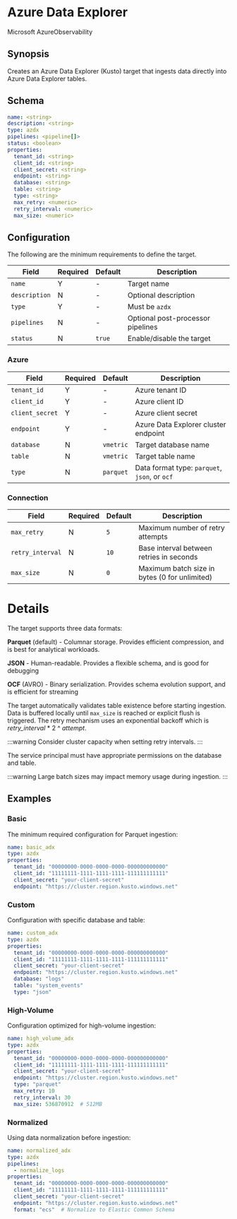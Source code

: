 # Azure Data Explorer

<span className="theme-doc-version-badge badge badge--secondary">Microsoft Azure</span><span className="theme-doc-version-badge badge badge--secondary">Observability</span>

## Synopsis

Creates an Azure Data Explorer (Kusto) target that ingests data directly into Azure Data Explorer tables.

## Schema

```yaml
name: <string>
description: <string>
type: azdx
pipelines: <pipeline[]>
status: <boolean>
properties:
  tenant_id: <string>
  client_id: <string>
  client_secret: <string>
  endpoint: <string>
  database: <string>
  table: <string>
  type: <string>
  max_retry: <numeric>
  retry_interval: <numeric>
  max_size: <numeric>
```

## Configuration

The following are the minimum requirements to define the target.

|Field|Required|Default|Description|
|---|---|---|---|
|`name`|Y|-|Target name|
|`description`|N|-|Optional description|
|`type`|Y|-|Must be `azdx`|
|`pipelines`|N|-|Optional post-processor pipelines|
|`status`|N|`true`|Enable/disable the target|

### Azure

|Field|Required|Default|Description|
|---|---|---|---|
|`tenant_id`|Y|-|Azure tenant ID|
|`client_id`|Y|-|Azure client ID|
|`client_secret`|Y|-|Azure client secret|
|`endpoint`|Y|-|Azure Data Explorer cluster endpoint|
|`database`|N|`vmetric`|Target database name|
|`table`|N|`vmetric`|Target table name|
|`type`|N|`parquet`|Data format type: `parquet`, `json`, or `ocf`|

### Connection

|Field|Required|Default|Description|
|---|---|---|---|
|`max_retry`|N|`5`|Maximum number of retry attempts|
|`retry_interval`|N|`10`|Base interval between retries in seconds|
|`max_size`|N|`0`|Maximum batch size in bytes (0 for unlimited)|

# Details

The target supports three data formats:

**Parquet** (default) - Columnar storage. Provides efficient compression, and is best for analytical workloads.

**JSON** - Human-readable. Provides a flexible schema, and is good for debugging

**OCF** (AVRO) - Binary serialization. Provides schema evolution support, and is efficient for streaming

The target automatically validates table existence before starting ingestion. Data is buffered locally until `max_size` is reached or explicit flush is triggered. The retry mechanism uses an exponential backoff which is _retry_interval_&nbsp;*&nbsp;2&nbsp;^&nbsp;_attempt_.

:::warning
Consider cluster capacity when setting retry intervals.
:::

The service principal must have appropriate permissions on the database and table.

:::warning
Large batch sizes may impact memory usage during ingestion.
:::

## Examples

### Basic

The minimum required configuration for Parquet ingestion:

```yaml
name: basic_adx
type: azdx
properties:
  tenant_id: "00000000-0000-0000-0000-000000000000"
  client_id: "11111111-1111-1111-1111-111111111111"
  client_secret: "your-client-secret"
  endpoint: "https://cluster.region.kusto.windows.net"
```

### Custom

Configuration with specific database and table:

```yaml
name: custom_adx
type: azdx
properties:
  tenant_id: "00000000-0000-0000-0000-000000000000"
  client_id: "11111111-1111-1111-1111-111111111111"
  client_secret: "your-client-secret"
  endpoint: "https://cluster.region.kusto.windows.net"
  database: "logs"
  table: "system_events"
  type: "json"
```

### High-Volume

Configuration optimized for high-volume ingestion:

```yaml
name: high_volume_adx
type: azdx
properties:
  tenant_id: "00000000-0000-0000-0000-000000000000"
  client_id: "11111111-1111-1111-1111-111111111111"
  client_secret: "your-client-secret"
  endpoint: "https://cluster.region.kusto.windows.net"
  type: "parquet"
  max_retry: 10
  retry_interval: 30
  max_size: 536870912  # 512MB
```

### Normalized

Using data normalization before ingestion:

```yaml
name: normalized_adx
type: azdx
pipelines:
  - normalize_logs
properties:
  tenant_id: "00000000-0000-0000-0000-000000000000"
  client_id: "11111111-1111-1111-1111-111111111111"
  client_secret: "your-client-secret"
  endpoint: "https://cluster.region.kusto.windows.net"
  format: "ecs"  # Normalize to Elastic Common Schema
```
